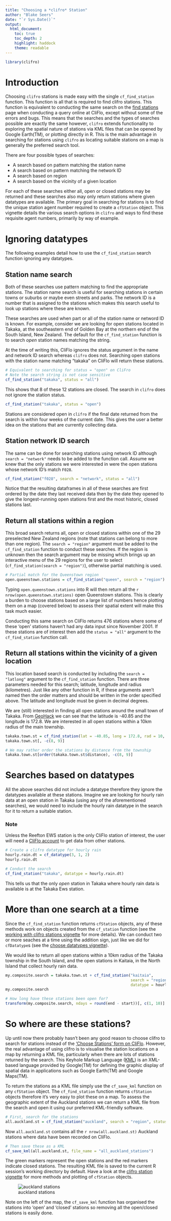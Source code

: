 ```yaml
---
title: "Choosing a *clifro* Station"
author: "Blake Seers"
date: "`r Sys.Date()`"
output: 
  html_document:
    toc: true
    toc_depth: 2
    highlight: haddock
    theme: readable
---
```


<!--
%\VignetteEngine{knitr::knitr}
%\VignetteIndexEntry{Choosing a clifro station}
-->

```r
library(clifro)
```
# Introduction

Choosing `clifro` stations is made easy with the single `cf_find_station`
function. This function is all that is required to find clifro stations. This
function is equivalent to conducting the same search on the 
[find stations](http://cliflo.niwa.co.nz/pls/niwp/wstn.get_stn_html) page when 
conducting a query online at CliFlo, except without some of the errors and bugs. 
This means that the searches and the types of searches possible are exactly the 
same however, `clifro` extends functionality to exploring the spatial nature of 
stations via KML files that can be opened by Google Earth(TM), or plotting 
directly in R. This is the main advantage in searching for stations using 
`clifro` as locating suitable stations on a map is generally the preferred 
search tool.

There are four possible types of searches:

* A search based on pattern matching the station name
* A search based on pattern matching the network ID
* A search based on region
* A search based on the vicinity of a given location

For each of these searches either all, open or closed stations may be returned
and these searches also may only return stations where given datatypes are
available. The primary goal in searching for stations is to find the 
unique station agent number required to create a `cfStation` object. This 
vignette details the various search options in `clifro` and ways to find these
requisite agent numbers, primarily by way of example.

# Ignoring datatypes
The following examples detail how to use the `cf_find_station` search function
ignoring any datatypes.

## Station name search
Both of these searches use pattern matching to find the appropriate stations. 
The station name search is useful for searching stations in certain towns or
suburbs or maybe even streets and parks. The network ID is a number that is 
assigned to the stations which makes this search useful to look up stations 
where these are known.

These searches are used when part or all of the station name or netword ID is 
known. For example, consider we are looking for open stations located in Takaka, 
at the southeastern end of Golden Bay at the northern end of the South Island, 
New Zealand. The default for the `cf_find_station` function is to search *open* 
station names matching the string.

At the time of writing this, CliFlo ignores the status argument in the name and 
network ID search whereas `clifro` does not. Searching open stations with the
station name matching "takaka" on CliFlo will return these stations.

```r
# Equivalent to searching for status = "open" on CliFro
# Note the search string is not case sensitive
cf_find_station("takaka", status = "all")
```

This shows that 8 of these 12 stations are closed. The search in `clifro` does 
not ignore the station status.

```r
cf_find_station("takaka", status = "open")
```

Stations are considered open in `clifro` if the final date returned from the
search is within four weeks of the current date. This gives the user a better
idea on the stations that are currently collecting data. 

## Station network ID search
The same can be done for searching stations using network ID although 
`search = "network"` needs to be added to the function call. Assume we knew
that the only stations we were interested in were the open stations whose 
network ID's match `F028`.

```r
cf_find_station("f028", search = "network", status = "all")
```

Notice that the resulting dataframes in all of these searches are first ordered
by the date they last received data then by the date they opened to give the
longest-running open stations first and the most historic, closed stations last.

## Return all stations within a region
This broad search returns all, open or closed stations within one of the 29 
preselected New Zealand regions (note that stations can belong to more than
one region). The `search = "region"` argument must be 
added to the `cf_find_station` function to conduct these searches. If the region 
is unknown then the search argument may be missing which brings up an 
interactive menu of the 29 regions for the user to select 
(`cf_find_station(search = "region")`), otherwise partial matching is used.

```r
# Partial match for the Queenstown region
open.queenstown.stations = cf_find_station("queen", search = "region")
```

Typing `open.queenstown.stations` into R will then return all the 
`r nrow(open.queenstown.stations)` open Queenstown stations. This 
is clearly a burden to choose stations based on a large list of numbers hence 
plotting them on a map (covered below) to assess their spatial extent will make 
this task much easier.

Conducting this same search on CliFlo returns 476 stations where some of these
'open' stations haven't had any data input since November 2001.
If these stations are of interest then add the `status = "all"` argument 
to the `cf_find_station` function call.

## Return all stations within the vicinity of a given location
This location based search is conducted by including the 
`search = "latlong"` argument to the `cf_find_station` function. There are 
three parameters needed for this search; latitude, longitude and radius 
(kilometres). Just like any other function in R, if these arguments aren't 
named then the order matters and should be written in the order specified above.
The latitude and longitude must be given in decimal degrees.

We are (still) interested in finding all open stations around the small town of
Takaka. From 
[GeoHack](http://tools.wmflabs.org/geohack/geohack.php?pagename=Takaka%2C_New_Zealand&params=40_51_S_172_48_E_type:city%281149%29_region:NZ) 
we can see that the latitude is -40.85 and the longitude is 172.8. We are 
interested in all open stations within a 10km radius of the main township.

```r
takaka.town.st = cf_find_station(lat = -40.85, long = 172.8, rad = 10, search = "latlong")
takaka.town.st[, -c(8, 9)]

# We may rather order the stations by distance from the township
takaka.town.st[order(takaka.town.st$distance), -c(8, 9)]
```

# Searches based on datatypes

All the above searches did not include a datatype therefore they ignore the 
datatypes available at these stations. Imagine we are looking for 
hourly rain data at an open station in Takaka (using any of the aforementioned
searches), we would need to include the hourly rain datatype in the search for 
it to return a suitable station.

### Note
Unless the Reefton EWS station is the only CliFlo station of interest, the user 
will need a [CliFlo account](http://cliflo.niwa.co.nz/pls/niwp/wsubform.intro)
to get data from other stations.

```r
# Create a clifro datatype for hourly rain
hourly.rain.dt = cf_datatype(3, 1, 2)
hourly.rain.dt

# Conduct the search
cf_find_station("takaka", datatype = hourly.rain.dt)
```

This tells us that the only *open* station in Takaka where hourly rain data 
is available is at the Takaka Ews station. 

# More than one search at a time
Since the `cf_find_station` function returns `cfStation` objects, any of these 
methods work on objects created from the `cf_station` function (see the 
[working with clifro stations vignette][clifrostation] for more details). We can 
conduct two or more seaches at a time using the addition sign, just like we did 
for `cfDatatype`s (see the [choose datatypes vignette][chooseDatatype]).

We would like to return all open stations within a 10km radius of the Takaka 
township in the South Island, and the open stations in Kaitaia, in the North 
Island that collect hourly rain data.

```r
my.composite.search = takaka.town.st + cf_find_station("kaitaia", 
                                                       search = "region", 
                                                       datatype = hourly.rain.dt)
my.composite.search

# How long have these stations been open for?
transform(my.composite.search, ndays = round(end - start))[, c(1, 10)]
```


# So where are these stations?

Up until now there probably hasn't been any good reason to choose clifro to 
search for stations instead of the 
['Choose Stations' form on CliFlo](http://cliflo.niwa.co.nz/pls/niwp/wstn.get_stn_html). 
However, the real advantage of using clifro is to visualise the station 
locations on a map by returning a KML file, particularly when there are lots of 
stations returned by the search. This Keyhole Markup Language 
([KML](http://resources.arcgis.com/en/help/main/10.1/index.html#//00s20000000m000000)) 
is an XML-based language provided by Google(TM) for defining the graphic display 
of spatial data in applications such as Google Earth(TM) and Google Maps(TM).

To return the stations as a KML file simply use the `cf_save_kml` function on 
any `cfStation` object. The `cf_find_station` function returns `cfStation` 
objects therefore it's very easy to plot these on a map. To assess the 
geographic extent of the Auckland stations we can return a KML file from the 
search and open it using our preferred KML-friendly software.

```r
# First, search for the stations
all.auckland.st = cf_find_station("auckland", search = "region", status = "all")
```

Now `all.auckland.st` contains all the `r nrow(all.auckland.st)` 
Auckland stations where data have been recorded on CliFlo. 

```r
# Then save these as a KML
cf_save_kml(all.auckland.st, file_name = "all_auckland_stations")
```

The green markers represent the open stations and the red markers indicate 
closed stations. The resulting KML file is saved to the current R session's 
working directory by default. Have a look at the 
[clifro station vignette][clifrostation] for more methods and plotting of 
`cfStation` objects.

![auckland stations][allAucklandStations]

Note on the left of the map, the `cf_save_kml` function has organised the 
stations into 'open' and 'closed' stations so removing all the open/closed 
stations is easily done.

[chooseDatatype]: choose-datatype.html
[clifrostation]: cfStation.html
[allAucklandStations]: figures/map.png "All Auckland Stations"